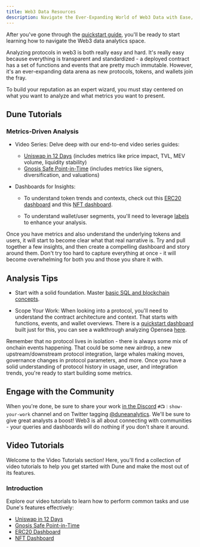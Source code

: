 ```yaml
---
title: Web3 Data Resources
description: Navigate the Ever-Expanding World of Web3 Data with Ease, from Beginners to Experts
---
```


After you've gone through the [quickstart guide](/quickstart), you'll be ready to start learning how to navigate the Web3 data analytics space.

Analyzing protocols in web3 is both really easy and hard. It's really easy because everything is transparent and standardized - a deployed contract has a set of functions and events that are pretty much immutable. However, it's an ever-expanding data arena as new protocols, tokens, and wallets join the fray.

To build your reputation as an expert wizard, you must stay centered on what you want to analyze and what metrics you want to present.

## Dune Tutorials

### Metrics-Driven Analysis

*   Video Series: Delve deep with our end-to-end video series guides:

    *   [Uniswap in 12 Days](https://www.youtube.com/watch?v=FtnGiI9MGgA\&list=PLK3b5d4iK10cIrN8c_au9RrC0_eBCOyR2\&index=1\&t=149s) (includes metrics like price impact, TVL, MEV volume, liquidity stability)
    *   [Gnosis Safe Point-in-Time](https://www.youtube.com/watch?v=8atzYkpez5I) (includes metrics like signers, diversification, and valuations)

*   Dashboards for Insights:

    *   To understand token trends and contexts, check out this [ERC20 dashboard](https://dune.com/ilemi/Token-Overview-Metrics) and this [NFT dashboard](https://dune.com/rantum/NFT-Collection-Dashboard).

    *   To understand wallet/user segments, you'll need to leverage [labels](https://github.com/duneanalytics/spellbook/tree/main/models/labels/addresses) to enhance your analysis.

Once you have metrics and also understand the underlying tokens and users, it will start to become clear what that real narrative is. Try and pull together a few insights, and then create a compelling dashboard and story around them. Don't try too hard to capture everything at once - it will become overwhelming for both you and those you share it with.

## Analysis Tips

*   Start with a solid foundation. Master [basic SQL and blockchain concepts](https://web3datadegens.substack.com/p/a-basic-wizard-guide-to-dune-sql).

*   Scope Your Work:
    When looking into a protocol, you'll need to understand the contract architecture and context. That starts with functions, events, and wallet overviews. There is a [quickstart dashboard](https://dune.com/ilemi/contract-quickstart) built just for this, you can see a walkthrough analyzing Opensea [here](https://read.cryptodatabytes.com/p/how-to-start-analyzing-any-web3-protocol).

Remember that no protocol lives in isolation - there is always some mix of onchain events happening. That could be some new airdrop, a new upstream/downstream protocol integration, large whales making moves, governance changes in protocol parameters, and more. Once you have a solid understanding of protocol history in usage, user, and integration trends, you're ready to start building some metrics.

## Engage with the Community

When you're done, be sure to share your work [in the Discord](https://discord.com/invite/ErrzwBz) `#📺︱show-your-work` channel and on Twitter tagging [@duneanalytics](https://twitter.com/DuneAnalytics). We'll be sure to give great analysts a boost! Web3 is all about connecting with communities - your queries and dashboards will do nothing if you don't share it around.

## Video Tutorials

Welcome to the Video Tutorials section! Here, you'll find a collection of video tutorials to help you get started with Dune and make the most out of its features.

### Introduction

Explore our video tutorials to learn how to perform common tasks and use Dune's features effectively:

* [Uniswap in 12 Days](https://www.youtube.com/watch?v=FtnGiI9MGgA&list=PLK3b5d4iK10cIrN8c_au9RrC0_eBCOyR2&index=1&t=149s)
* [Gnosis Safe Point-in-Time](https://www.youtube.com/watch?v=8atzYkpez5I)
* [ERC20 Dashboard](https://dune.com/ilemi/Token-Overview-Metrics)
* [NFT Dashboard](https://dune.com/rantum/NFT-Collection-Dashboard)
